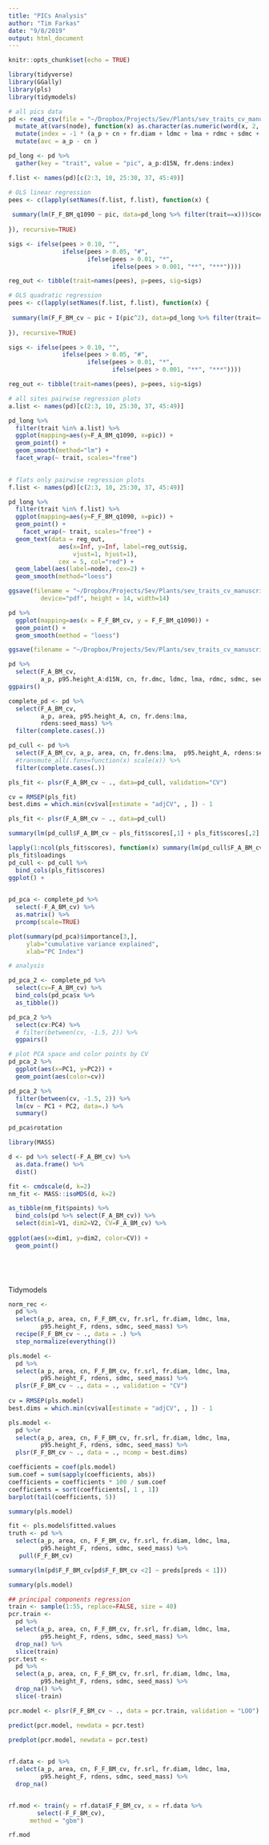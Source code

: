 ```yaml
---
title: "PICs Analysis"
author: "Tim Farkas"
date: "9/8/2019"
output: html_document
---
```


```r
knitr::opts_chunk$set(echo = TRUE)
```

```r
library(tidyverse)
library(GGally)
library(pls)
library(tidymodels)
```

```r

# all pics data
pd <- read_csv(file = "~/Dropbox/Projects/Sev/Plants/sev_traits_cv_manuscript/Data/all_pics_joined_1Jan2021.csv") %>%
  mutate_at(vars(node), function(x) as.character(as.numeric(word(x, 2, 2)))) %>%
  mutate(index = -1 * (a_p + cn + fr.diam + ldmc + lma + rdmc + sdmc + seed_mass)) %>%
  mutate(avc = a_p - cn )

pd_long <- pd %>%
  gather(key = "trait", value = "pic", a_p:d15N, fr.dens:index)

```




```r
f.list <- names(pd)[c(2:3, 10, 25:30, 37, 45:49)]

# OLS linear regression
pees <- c(lapply(setNames(f.list, f.list), function(x) {
  
 summary(lm(F_F_BM_q1090 ~ pic, data=pd_long %>% filter(trait==x)))$coefficients[2, 4]
  
}), recursive=TRUE)

sigs <- ifelse(pees > 0.10, "", 
               ifelse(pees > 0.05, "#",
                      ifelse(pees > 0.01, "*", 
                             ifelse(pees > 0.001, "**", "***"))))

reg_out <- tibble(trait=names(pees), p=pees, sig=sigs)

# OLS quadratic regression
pees <- c(lapply(setNames(f.list, f.list), function(x) {
  
 summary(lm(F_F_BM_cv ~ pic + I(pic^2), data=pd_long %>% filter(trait==x)))$coefficients[3, 4]
  
}), recursive=TRUE)

sigs <- ifelse(pees > 0.10, "", 
               ifelse(pees > 0.05, "#",
                      ifelse(pees > 0.01, "*", 
                             ifelse(pees > 0.001, "**", "***"))))

reg_out <- tibble(trait=names(pees), p=pees, sig=sigs)
```

```r
# all sites pairwise regression plots
a.list <- names(pd)[c(2:3, 10, 25:30, 37, 45:49)]

pd_long %>%  
  filter(trait %in% a.list) %>%
  ggplot(mapping=aes(y=F_A_BM_q1090, x=pic)) +
  geom_point() + 
  geom_smooth(method="lm") +
  facet_wrap(~ trait, scales="free")
  

# flats only pairwise regression plots
f.list <- names(pd)[c(2:3, 10, 25:30, 37, 45:49)]

pd_long %>%  
  filter(trait %in% f.list) %>%
  ggplot(mapping=aes(y=F_F_BM_q1090, x=pic)) +
  geom_point() + 
    facet_wrap(~ trait, scales="free") +
  geom_text(data = reg_out, 
              aes(x=Inf, y=Inf, label=reg_out$sig,
                  vjust=1, hjust=1),
              cex = 5, col="red") +
  geom_label(aes(label=node), cex=2) +
  geom_smooth(method="loess") 

ggsave(filename = "~/Dropbox/Projects/Sev/Plants/sev_traits_cv_manuscript/Figures/loess_reg_flats_q1090m.pdf", 
         device="pdf", height = 14, width=14)

```

```r
pd %>% 
  ggplot(mapping=aes(x = F_F_BM_cv, y = F_F_BM_q1090)) +
  geom_point() + 
  geom_smooth(method = "loess")

ggsave(filename = "~/Dropbox/Projects/Sev/Plants/sev_traits_cv_manuscript/Figures/cv_vs_q1090m.pdf")
```


```r
pd %>%
  select(F_A_BM_cv, 
         a_p, p95.height_A:d15N, cn, fr.dmc, ldmc, lma, rdmc, sdmc, seed_mass) %>%
ggpairs()

complete_pd <- pd %>%
  select(F_A_BM_cv, 
         a_p, area, p95.height_A, cn, fr.dens:lma, 
         rdens:seed_mass) %>%
  filter(complete.cases(.))

```

```r
pd_cull <- pd %>%
  select(F_A_BM_cv, a_p, area, cn, fr.dens:lma,  p95.height_A, rdens:seed_mass) %>%
  #transmute_all(.funs=function(x) scale(x)) %>%
  filter(complete.cases(.))

pls_fit <- plsr(F_A_BM_cv ~ ., data=pd_cull, validation="CV")

cv = RMSEP(pls_fit)
best.dims = which.min(cv$val[estimate = "adjCV", , ]) - 1

pls_fit <- plsr(F_A_BM_cv ~ ., data=pd_cull)

summary(lm(pd_cull$F_A_BM_cv ~ pls_fit$scores[,1] + pls_fit$scores[,2] + pls_fit$scores[,5]))

lapply(1:ncol(pls_fit$scores), function(x) summary(lm(pd_cull$F_A_BM_cv ~ pls_fit$scores[,x]))$coefficients[2,4])
pls_fit$loadings
pd_cull <- pd_cull %>%
  bind_cols(pls_fit$scores)
ggplot() +
  
```

```r
pd_pca <- complete_pd %>%
  select(-F_A_BM_cv) %>%
  as.matrix() %>%
  prcomp(scale=TRUE)

plot(summary(pd_pca)$importance[3,],
     ylab="cumulative variance explained",
     xlab="PC Index")

# analysis 

pd_pca_2 <- complete_pd %>% 
  select(cv=F_A_BM_cv) %>%
  bind_cols(pd_pca$x %>%
  as_tibble()) 

pd_pca_2 %>% 
  select(cv:PC4) %>%
  # filter(between(cv, -1.5, 2)) %>%
  ggpairs()

# plot PCA space and color points by CV
pd_pca_2 %>%
  ggplot(aes(x=PC1, y=PC2)) + 
  geom_point(aes(color=cv))

pd_pca_2 %>%
  filter(between(cv, -1.5, 2)) %>%
  lm(cv ~ PC1 + PC2, data=.) %>%
  summary()

pd_pca$rotation


```

```r
library(MASS)

d <- pd %>% select(-F_A_BM_cv) %>%
  as.data.frame() %>%
  dist()

fit <- cmdscale(d, k=2)
nm_fit <- MASS::isoMDS(d, k=2)

as_tibble(nm_fit$points) %>%
  bind_cols(pd %>% select(F_A_BM_cv)) %>%
  select(dim1=V1, dim2=V2, CV=F_A_BM_cv) %>%
  
ggplot(aes(x=dim1, y=dim2, color=CV)) + 
  geom_point()
  





```
Tidymodels
```r
norm_rec <- 
  pd %>%
  select(a_p, area, cn, F_F_BM_cv, fr.srl, fr.diam, ldmc, lma,
         p95.height_F, rdens, sdmc, seed_mass) %>%
  recipe(F_F_BM_cv ~ ., data = .) %>%
  step_normalize(everything())

pls.model <- 
  pd %>%
  select(a_p, area, cn, F_F_BM_cv, fr.srl, fr.diam, ldmc, lma,
         p95.height_F, rdens, sdmc, seed_mass) %>%
  plsr(F_F_BM_cv ~ ., data = ., validation = "CV")
  
cv = RMSEP(pls.model)
best.dims = which.min(cv$val[estimate = "adjCV", , ]) - 1

pls.model <- 
  pd %>%r
  select(a_p, area, cn, F_F_BM_cv, fr.srl, fr.diam, ldmc, lma,
         p95.height_F, rdens, sdmc, seed_mass) %>%
  plsr(F_F_BM_cv ~ ., data = ., ncomp = best.dims)

coefficients = coef(pls.model)
sum.coef = sum(sapply(coefficients, abs))
coefficients = coefficients * 100 / sum.coef
coefficients = sort(coefficients[, 1 , 1])
barplot(tail(coefficients, 5))

summary(pls.model)

fit <- pls.model$fitted.values 
truth <- pd %>%
  select(a_p, area, cn, F_F_BM_cv, fr.srl, fr.diam, ldmc, lma,
         p95.height_F, rdens, sdmc, seed_mass) %>% 
   pull(F_F_BM_cv)

summary(lm(pd$F_F_BM_cv[pd$F_F_BM_cv <2] ~ preds[preds < 1]))

summary(pls.model)

## principal components regression
train <- sample(1:55, replace=FALSE, size = 40)
pcr.train <- 
  pd %>%
  select(a_p, area, cn, F_F_BM_cv, fr.srl, fr.diam, ldmc, lma,
         p95.height_F, rdens, sdmc, seed_mass) %>%
  drop_na() %>%
  slice(train)
pcr.test <- 
  pd %>%
  select(a_p, area, cn, F_F_BM_cv, fr.srl, fr.diam, ldmc, lma,
         p95.height_F, rdens, sdmc, seed_mass) %>%
  drop_na() %>%
  slice(-train)

pcr.model <- plsr(F_F_BM_cv ~ ., data = pcr.train, validation = "LOO")

predict(pcr.model, newdata = pcr.test)

predplot(pcr.model, newdata = pcr.test)
  
```

```r
rf.data <- pd %>%
  select(a_p, area, cn, F_F_BM_cv, fr.srl, fr.diam, ldmc, lma,
         p95.height_F, rdens, sdmc, seed_mass) %>%
  drop_na() 


rf.mod <- train(y = rf.data$F_F_BM_cv, x = rf.data %>% 
        select(-F_F_BM_cv), 
      method = "gbm")

rf.mod
```



